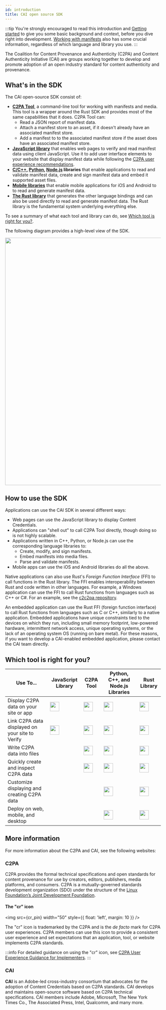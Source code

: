```yaml
---
id: introduction
title: CAI open source SDK
---
```



:::tip
You're strongly encouraged to read this introduction and [Getting started](getting-started.mdx) to give you some basic background and context, before you dive right into development. [Working with manifests](manifest/understanding.md) also has some crucial information, regardless of which language and library you use.
:::

The Coalition for Content Provenance and Authenticity (C2PA) and Content Authenticity Initiative (CAI) are groups working together to develop and promote adoption of an open industry standard for content authenticity and provenance.

## What's in the SDK

The CAI open-source SDK consist of:

- [**C2PA Tool**](c2patool/readme.md), a command-line tool for working with manifests and media. This tool is a wrapper around the Rust SDK and provides most of the same capabilities that it does. C2PA Tool can:
  - Read a JSON report of manifest data.
  - Attach a manifest store to an asset, if it doesn't already have an associated manifest store.
  - Add a manifest to to the associated manifest store if the asset does have an associated manifest store.
- [**JavaScript library**](c2pa-js) that enables web pages to verify and read manifest data using client JavaScript. Use it to add user interface elements to your website that display manifest data while following the [C2PA user experience recommendations](https://c2pa.org/specifications/specifications/1.0/ux/UX_Recommendations.html).
- **[C/C++](c2pa-c/readme.md), [Python](c2pa-python/readme.md), [Node.js](c2pa-node/readme.md) libraries** that enable applications to read and validate manifest data, create and sign manifest data and embed it supported asset files.
- [**Mobile libraries**](mobile.md) that enable mobile applications for iOS and Android to to read and generate manifest data.
- [**The Rust library**](rust-sdk/readme.md) that generates the other language bindings and can also be used directly to read and generate manifest data. The Rust library is the fundamental system underlying everything else.

To see a summary of what each tool and library can do, see [Which tool is right for you?](#which-tool-is-right-for-you).

The following diagram provides a high-level view of the SDK.

<img src={cai_open_source} width="800" />

## How to use the SDK

Applications can use the CAI SDK in several different ways:

- Web pages can use the JavaScript library to display Content Credentials.
- Applications can "shell out" to call C2PA Tool directly, though doing so is not highly scalable.
- Applications written in C++, Python, or Node.js can use the corresponding language libraries to:
  - Create, modify, and sign manifests.
  - Embed manifests into media files.
  - Parse and validate manifests.
- Mobile apps can use the iOS and Android libraries do all the above.

Native applications can also use Rust's _Foreign Function Interface_ (FFI) to call functions in the Rust library. The FFI enables interoperability between Rust and code written in other languages. For example, a Windows application can use the FFI to call Rust functions from languages such as C++ or C#. For an example, see the [c2c2pa repository](https://github.com/contentauth/c2c2pa).

An embedded application can use the Rust FFI (foreign function interface) to call Rust functions from languages such as C or C++, similarly to a native application. Embedded applications have unique constraints tied to the devices on which they run, including small memory footprint, low-powered hardware, intermittent network access, unique operating systems, or the lack of an operating system OS (running on bare metal). For these reasons, if you want to develop a CAI-enabled embedded application, please contact the CAI team directly.

## Which tool is right for you?


<table>
  <thead>
    <tr>
      <th style={{ textAlign: 'left' }}>Use To...</th>
      <th style={{ textAlign: 'left' }}>JavaScript Library </th>
      <th style={{ textAlign: 'left' }}>C2PA Tool</th>
      <th style={{ textAlign: 'left' }}>Python, C++, and Node.js Libraries </th>
      <th style={{ textAlign: 'left' }}>Rust Library</th>
    </tr>
  </thead>
  <tbody>
    <tr>
      <td style={{ textAlign: 'left' }}>
        Display C2PA data on your site or app
      </td>
      <td style={{ textAlign: 'center' }}>
        <img src={green_check} width="30" />
      </td>
      <td style={{ textAlign: 'center' }}>
        <img src={green_check} width="30" />
      </td>
      <td style={{ textAlign: 'center' }}>
        <img src={green_check} width="30" />
      </td>
      <td style={{ textAlign: 'center' }}>
        <img src={green_check} width="30" />
      </td>
    </tr>
    <tr>
      <td style={{ textAlign: 'left' }}>
        Link C2PA data displayed on your site to Verify
      </td>
      <td style={{ textAlign: 'center' }}>
        <img src={green_check} width="30" />
      </td>
      <td style={{ textAlign: 'center' }}>
        <img src={green_check} width="30" />
      </td>
      <td style={{ textAlign: 'center' }}>
        <img src={green_check} width="30" />
      </td>
      <td style={{ textAlign: 'center' }}>
        <img src={green_check} width="30" />
      </td>
    </tr>
    <tr>
      <td style={{ textAlign: 'left' }}>Write C2PA data into files</td>
      <td style={{ textAlign: 'center' }}></td>
      <td style={{ textAlign: 'center' }}>
        <img src={green_check} width="30" />
      </td>
      <td style={{ textAlign: 'center' }}>
        <img src={green_check} width="30" />
      </td>
      <td style={{ textAlign: 'center' }}>
        <img src={green_check} width="30" />
      </td>
    </tr>
    <tr>
      <td style={{ textAlign: 'left' }}>
        Quickly create and inspect C2PA data
      </td>
      <td style={{ textAlign: 'center' }}></td>
      <td style={{ textAlign: 'center' }}>
        <img src={green_check} width="30" />
      </td>
      <td style={{ textAlign: 'center' }}>
        <img src={green_check} width="30" />
      </td>
      <td style={{ textAlign: 'center' }}>
        <img src={green_check} width="30" />
      </td>
    </tr>
    <tr>
      <td style={{ textAlign: 'left' }}>
        Customize displaying and creating C2PA data
      </td>
      <td style={{ textAlign: 'center' }}></td>
      <td style={{ textAlign: 'center' }}></td>
      <td style={{ textAlign: 'center' }}>
        <img src={green_check} width="30" />
      </td>
      <td style={{ textAlign: 'center' }}>
        <img src={green_check} width="30" />
      </td>
    </tr>
    <tr>
      <td style={{ textAlign: 'left' }}>Deploy on web, mobile, and desktop</td>
      <td style={{ textAlign: 'center' }}></td>
      <td style={{ textAlign: 'center' }}></td>
      <td style={{ textAlign: 'center' }}>
        <img src={green_check} width="30" />
      </td>
      <td style={{ textAlign: 'center' }}>
        <img src={green_check} width="30" />
      </td>
    </tr>
  </tbody>
</table>

## More information

For more information about the C2PA and CAI, see the following websites:


<MoreInfoTable name="more-info" />

### C2PA

C2PA provides the formal technical specifications and open standards for content provenance for use by creators, editors, publishers, media platforms, and consumers. C2PA is a mutually-governed standards development organization (SDO) under the structure of the [Linux Foundation’s Joint Development Foundation](https://jointdevelopment.org/).

#### The "cr" icon

<img src={cr_pin} width="50" style={{ float: 'left', margin: 10 }} />

The "cr" icon is trademarked by the C2PA and is the _de facto_ mark for C2PA user experiences. C2PA members can use this icon to provide a consistent user experience and set expectations that an application, tool, or website implements C2PA standards.

:::info
For detailed guidance on using the "cr" icon, see [C2PA User Experience Guidance for Implementers](https://c2pa.org/specifications/specifications/2.0/ux/UX_Recommendations.html#_l1_indicator_of_c2pa_data).
:::

### CAI

**CAI** is an Adobe-led cross-industry consortium that advocates for the adoption of Content Credentials based on C2PA standards. CAI develops and maintains open-source software based on C2PA technical specifications.
CAI members include Adobe, Microsoft, The New York Times Co., The Associated Press, Intel, Qualcomm, and many more.
